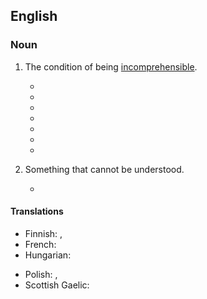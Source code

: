 ==English==

===Noun===
{{en-noun|~}}

# {{lb|en|uncountable}} The condition of being [[incomprehensible]].
#* {{quote-book|en|year=1781|title=Critique of Pure Reason|author=Immanuel Kant|publisher=Sphere|isbn=9780722191385|page=375|url=https://archive.org/details/CritiqueOfPureReason_201304/page/n389/mode/2up?q=incomprehensibility|passage=We should be quite willing to desist from the demand of a dogmatical answer to our questions, if we understood beforehand that, be the answer what it may, it would only serve to increase our ignorance, to throw us from one '''incomprehensibility''' into another, from one obscurity into another still greater, and perhaps lead us into irreconcilable contradictions.}}
#* {{quote-book|en|year=1789|title=Posthumous Works of Frederic II, King of Prussia|author=Frederick II, King of Prussia, Thomas Holcroft|publisher=G.G.J. and J. Robinson|isbn=|page=127|url=https://archive.org/details/posthumousworkso09frediala/page/126/mode/2up?q=incomprehensibility|passage=The king here alludes, as he does in various other passages, to the ancient Academicians, or Sceptics, who taught the uncertainty and '''incomprehensibility''' of truth.}}
#* {{quote-book|en|year=1798|title=An Apology for the Doctrine of the Trinity|author=Frederick Reynolds|publisher=Bacclesfield:  Edward Bayley|isbn=|page=112|url=https://archive.org/details/northamericanre17lodggoog/page/435/mode/2up?q=incomprehensibility|passage=The first principle of natural  religion contains innumerable — I  had  almost  said — impossibilities.  hat is God? is{{sic}} involved in the most absolute'''incomprehensibility'''. And  yet  we must either admit the principle, or embrace ten thousand absurdities and impossibilities.}}
#* {{quote-book|en|year=1811|title=The Complete Novels of Jane Austen|author=Jane Austen|publisher=The Modern Library|isbn=|page=1196|url=https://archive.org/details/dli.ernet.231158/page/1195/mode/2up?q=incomprehensibility|passage=Why he had done it, what could have provoked him to such a breach of hospitality, and so suddenly turned all his partial regard for their daughter into actual ill-will, was a matter which they were at least as far from divining as Catherine herself : but it did not oppress them by any means so long; and, after a due course of useless conjecture, that “it was a strange business, and that he must be a very strange man,” grew enough for all their indig- nation and wonder; though Sarah, indeed, still indulged in the sweets of '''incomprehensibility''', exclaiming and conjecturing with youthful ardour — “My dear, you give yourself a great deal of needless trouble,” said her mother at last; “depend upon it, it is something not at all worth under' standing.”}}
#* {{quote-book|en|year=1815|title=North American Review|author=Making of America Project, Jared Sparks , Edward Everett , James Russell Lowell , Henry Cabot Lodge|publisher=University of Northern Iowa|isbn=|page=436|url=https://archive.org/details/northamericanre17lodggoog/page/435/mode/2up?q=incomprehensibility|passage= He  survived  four days,  in  great  suffering,  and  then  died,  leaving  a  case  of  perfect '''incomprehensibility'''  to  the  world.  Those  who  believe  in spontaneous  combustion  ascribe  it  to  electricity,  and  what not;  others,  again,  are  rather  incredulous. The  Baron  de Liebig  makes  very  merry  over  the  fact  of  the  nightcap  being burned,  and  the  hair  on  the  head  escaping  scot-free.}}
#* {{quote-book|en|year=1818|title=The Friend: A  Series of Essays, in Three Volumes, to Aid in the Formation of Fixed Principles in Politics, Morals, and Religion, with Literary Amusements Interspersed|author=Samuel Taylor Coleridge|publisher=R. Fenner |isbn=|page=269-270|url=https://archive.org/details/friendseriesofes02cole/page/270/mode/2up?q=incomprehensibility|passage=I well remember, that the event I am about to narrate, called forth, in several of the German periodical publications, the most passionate (and in more than one instance, blasphemous) declamations, concerning the '''incomprehensibility''' of the moral government of the world, and the seeming injustice and cruelty of the dispensations of Providence. But, assuredly, every one of my readers, however deeply he may sympathize with the poor sufferers, will at once answer all such declamations by the simple reflection, that no one of these awful events could possibly have taken place under a wise police and humane government, and that men have no right to complain of Providence for evils which they themselves are competent to remedy by mere common sense, joined with mere common humanity.}}
#* {{quote-book|en|year=1826|title=The Life and Times of Frederick Reynolds|author=Frederick Reynolds|publisher=Cary and Lea|isbn=|page=112|url=https://archive.org/details/northamericanre17lodggoog/page/435/mode/2up?q=incomprehensibility|passage= This speech naturally only increased the '''incomprehensibility''' of the whole conversation; and the commandant beginning, in rather ''haut en bas'' termsy to demand an explanation, like all cowards, when driven into a comer I became desperate.}}
# {{lb|en|countable}} Something that cannot be understood.
#* {{quote-book|1=en|year=1938|author=Norman Lindsay|authorlink=Norman Lindsay|title=Age of Consent|publisher=Ure Smith|location=Sydney|year_published=1962|page=65|passage=That left Bradly as bemused as ever, for it posed another '''incomprehensibility''': ''Why'' had Podson walked here?}}

====Translations====
{{trans-top|condition of being incomprehensible}}
* Finnish: {{t+|fi|käsittämättömyys}}, {{t+|fi|vaikeaselkoisuus}}
* French: {{t-needed|fr}}
* Hungarian: {{t-needed|hu}}
{{trans-mid}}
* Polish: {{t+|pl|zagadkowość|f}}, {{t|pl|niezrozumiałość|f}}
* Scottish Gaelic: {{t|gd|do-thuigsinneachd|f}}
{{trans-bottom}}